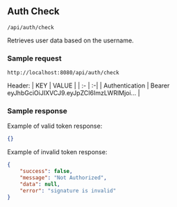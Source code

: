 ## Auth Check


<Badge txt="GET" color="green" /> `/api/auth/check`

Retrieves user data based on the username.

### Sample request

```
http://localhost:8080/api/auth/check
```
Header:
| KEY | VALUE |
| :- | :-|
| Authentication | Bearer eyJhbGciOiJIXVCJ9.eyJpZCI6ImzLWRlMjoi... |

### Sample response

Example of valid token response:
<Badge txt="Status: 200 OK" color="green" />
```json copy
{}
```

Example of invalid token response:
<Badge txt="Status: 401 Unauthorized" color="red" />
```json copy
{
    "success": false,
    "message": "Not Authorized",
    "data": null,
    "error": "signature is invalid"
}
```